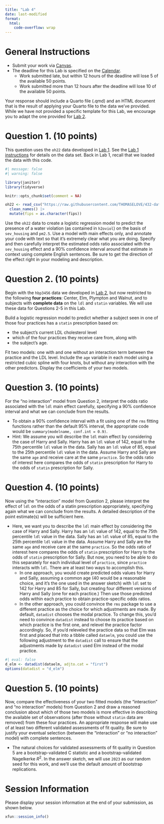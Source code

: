 ```yaml
---
title: "Lab 4"
date: last-modified
format: 
  html:
    code-overflow: wrap
---
```


# General Instructions

- Submit your work via [Canvas](https://canvas.case.edu/). 
- The deadline for this Lab is specified on the [Calendar](calendar.qmd).
  - Work submitted late, but within 12 hours of the deadline will lose 5 of the available 50 points.
  - Work submitted more than 12 hours after the deadline will lose 10 of the available 50 points.

Your response should include a Quarto file (.qmd) and an HTML document that is the result of applying your Quarto file to the data we've provided. While we have not provided a specific template for this Lab, we encourage you to adapt the one provided for [Lab 2](lab2.qmd#template).

# Question 1. (10 points)

This question uses the `oh22` data developed in [Lab 1](lab1.qmd). See the [Lab 1 instructions](lab1.qmd) for details on the data set. Back in Lab 1, recall that we loaded the data with this code.

```r
#| message: false
#| warning: false

library(janitor)
library(tidyverse)

knitr::opts_chunk$set(comment = NA)

oh22 <- read_csv("https://raw.githubusercontent.com/THOMASELOVE/432-data/master/data/oh_counties_2022.csv", show_col_types = FALSE) |>
  clean_names() |>
  mutate(fips = as.character(fips))
```

Use the `oh22` data to create a logistic regression model to predict the presence of a water violation (as contained in `h2oviol`) on the basis of `sev_housing` and `pm2.5`. Use a model with main effects only, and annotate your code with text so that it's extremely clear what you are doing. Specify and then carefully interpret the estimated odds ratio associated with the `sev_housing` effect and a 90% confidence interval around that estimate in context using complete English sentences. Be sure to get the direction of the effect right in your modeling and description.

# Question 2. (10 points)

Begin with the `hbp3456` data we developed in [Lab 2](lab2.qmd), but now restricted to the following **four practices**: Center, Elm, Plympton and Walnut, and to subjects with **complete data** on the `ldl` and `statin` variables. We will use these data for Questions 2-5 in this Lab.

Build a logistic regression model to predict whether a subject seen in one of those four practices has a `statin` prescription based on:

- the subject's current LDL cholesterol level 
- which of the four practices they receive care from, along with
- the subject's age. 

Fit two models: one with and one without an interaction term between the practice and the LDL level. Include the `age` variable in each model using a restricted cubic spline with four knots, but without any interaction with the other predictors. Display the coefficients of your two models.

# Question 3. (10 points)

For the "no interaction" model from Question 2, interpret the odds ratio associated with the `ldl` main effect carefully, specifying a 90% confidence interval and what we can conclude from the results.

- To obtain a 90% confidence interval with a fit using one of the `rms` fitting functions rather than the default 95% interval, the appropriate code would be `summary(modelname, conf.int = 0.9)`.
- Hint: We assume you will describe the `ldl` main effect by considering the case of Harry and Sally. Harry has an `ldl` value of 142, equal to the 75th percentile `ldl` value in the data. Sally has an `ldl` value of 85, equal to the 25th percentile `ldl` value in the data. Assume Harry and Sally are the same `age` and receive care at the same `practice`. So the odds ratio of interest here compares the odds of `statin` prescription for Harry to the odds of `statin` prescription for Sally.

# Question 4. (10 points)

Now using the "interaction" model from Question 2, please interpret the effect of `ldl` on the odds of a statin prescription appropriately, specifying again what we can conclude from the results. A detailed description of the point estimate(s) will be sufficient here.

- Here, we want you to describe the `ldl` main effect by considering the case of Harry and Sally. Harry has an `ldl` value of 142, equal to the 75th percentile `ldl` value in the data. Sally has an `ldl` value of 85, equal to the 25th percentile `ldl` value in the data. Assume Harry and Sally are the same `age` and receive care at the same `practice`. So the odds ratio of interest here compares the odds of `statin` prescription for Harry to the odds of `statin` prescription for Sally. But now, you need to be able to do this separately for each individual level of `practice`, since `practice` interacts with `ldl`. There are at least two ways to accomplish this.
    - In one approach, you would create predicted odds values for Harry and Sally, assuming a common age (40 would be a reasonable choice, and it's the one used in the answer sketch) with `ldl` set to 142 for Harry and 85 for Sally, but creating four different versions of Harry and Sally (one for each practice.) Then use those predicted odds within each practice to obtain practice-specific odds ratios.
    - In the other approach, you could convince the `rms` package to use a different practice as the choice for which adjustments are made. By default, `datadist` chooses the modal practice. To change this, you'd need to convince `datadist` instead to choose its practice based on which practice is the first one, and relevel the practice factor accordingly. So, if you'd releveled the practice data so that Elm was first and placed that into a tibble called `dataelm`, you could use the following adjustment to the `datadist` call to ensure that the adjustments made by `datadist` used Elm instead of the modal practice.
    
```r
#| eval: false
d_elm <- datadist(dataelm, adjto.cat = "first")
options(datadist = "d_elm")
```

# Question 5. (10 points)

Now, compare the effectiveness of your two fitted models (the "interaction" and "no interaction" models) from Question 2 and draw a reasoned conclusion about which of those two models is more effective in describing the available set of observations (after those without `statin` data are removed) from these four practices. An appropriate response will make use of at least two different validated assessments of fit quality. Be sure to justify your eventual selection (between the "interaction" or "no interaction" model) with complete sentences.

- The natural choices for validated assessments of fit quality in Question 5 are a bootstrap-validated C statistic and a bootstrap-validated Nagelkerke $R^2$. In the answer sketch, we will use `2023` as our random seed for this work, and we'll use the default amount of bootstrap replications.

# Session Information

Please display your session information at the end of your submission, as shown below.

```r
xfun::session_info()
```


